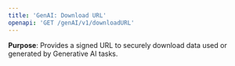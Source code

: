 ```yaml
---
title: 'GenAI: Download URL'
openapi: 'GET /genAI/v1/downloadURL'
---
```


**Purpose**: Provides a signed URL to securely download data used or generated by Generative AI tasks.  
